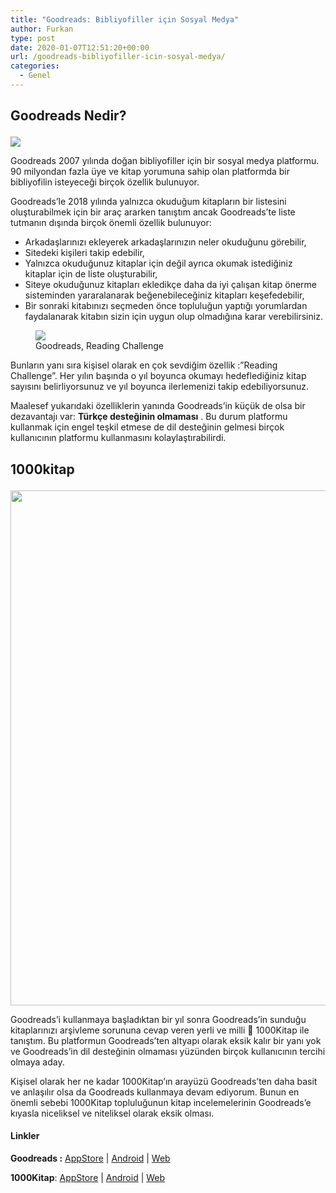 ```yaml
---
title: "Goodreads: Bibliyofiller için Sosyal Medya"
author: Furkan
type: post
date: 2020-01-07T12:51:20+00:00
url: /goodreads-bibliyofiller-icin-sosyal-medya/
categories:
  - Genel
---
```


## Goodreads Nedir?<figure class="wp-block-image size-large">

<img  src="/post/goodreads-bibliyofiller-icin-sosyal-medya/resim-1024x579.png" /> </figure>

Goodreads 2007 yılında doğan bibliyofiller için bir sosyal medya platformu. 90 milyondan fazla üye ve kitap yorumuna sahip olan platformda bir bibliyofilin isteyeceği birçok özellik bulunuyor.

Goodreads&#8217;le 2018 yılında yalnızca okuduğum kitapların bir listesini oluşturabilmek için bir araç ararken tanıştım ancak Goodreads&#8217;te liste tutmanın dışında birçok önemli özellik bulunuyor:

- Arkadaşlarınızı ekleyerek arkadaşlarınızın neler okuduğunu görebilir,
- Sitedeki kişileri takip edebilir,
- Yalnızca okuduğunuz kitaplar için değil ayrıca okumak istediğiniz kitaplar için de liste oluşturabilir,
- Siteye okuduğunuz kitapları ekledikçe daha da iyi çalışan kitap önerme sisteminden yararalanarak beğenebileceğiniz kitapları keşefedebilir,
- Bir sonraki kitabınızı seçmeden önce topluluğun yaptığı yorumlardan faydalanarak kitabın sizin için uygun olup olmadığına karar verebilirsiniz.

<div class="wp-block-image">
  <figure class="aligncenter size-large"><img src="/post/goodreads-bibliyofiller-icin-sosyal-medya/resim-2.png"  /><figcaption>Goodreads, Reading Challenge</figcaption></figure>
</div>

Bunların yanı sıra kişisel olarak en çok sevdiğim özellik :&#8221;Reading Challenge&#8221;. Her yılın başında o yıl boyunca okumayı hedeflediğiniz kitap sayısını belirliyorsunuz ve yıl boyunca ilerlemenizi takip edebiliyorsunuz.

Maalesef yukarıdaki özelliklerin yanında Goodreads&#8217;in küçük de olsa bir dezavantajı var: **Türkçe desteğinin olmaması** . Bu durum platformu kullanmak için engel teşkil etmese de dil desteğinin gelmesi birçok kullanıcının platformu kullanmasını kolaylaştırabilirdi.

## 1000kitap <figure class="wp-block-image size-large">

<img loading="lazy" width="1024" height="824" src="/post/goodreads-bibliyofiller-icin-sosyal-medya/resim-1-1024x824.png" /> </figure>

Goodreads&#8217;i kullanmaya başladıktan bir yıl sonra Goodreads&#8217;in sunduğu kitaplarınızı arşivleme sorununa cevap veren yerli ve milli 🙂 1000Kitap ile tanıştım. Bu platformun Goodreads&#8217;ten altyapı olarak eksik kalır bir yanı yok ve Goodreads&#8217;in dil desteğinin olmaması yüzünden birçok kullanıcının tercihi olmaya aday.

Kişisel olarak her ne kadar 1000Kitap&#8217;ın arayüzü Goodreads&#8217;ten daha basit ve anlaşılır olsa da Goodreads kullanmaya devam ediyorum. Bunun en önemli sebebi 1000Kitap topluluğunun kitap incelemelerinin Goodreads&#8217;e kıyasla niceliksel ve niteliksel olarak eksik olması.

#### Linkler

**Goodreads :** [AppStore][1] | [Android][2] | [Web][3]

**1000Kitap**: [AppStore][4] | [Android][5] | [Web][6]

[1]: https://apps.apple.com/tr/app/goodreads-book-reviews/id355833469
[2]: https://play.google.com/store/apps/details?id=com.goodreads&hl=tr
[3]: https://www.goodreads.com/
[4]: https://apps.apple.com/tr/app/1000kitap/id1319837589?l=tr
[5]: https://play.google.com/store/apps/details?id=com.binkitap.android&hl=tr
[6]: https://1000kitap.com/
